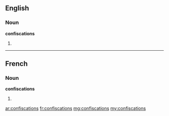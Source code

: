 ==English==

===Noun===
'''confiscations'''

# {{plural of|[[confiscation]]}}

----

==French==

===Noun===
'''confiscations''' {{f}}

# {{plural of|[[confiscation]]|lang=fr}}

[[ar:confiscations]]
[[fr:confiscations]]
[[mg:confiscations]]
[[my:confiscations]]